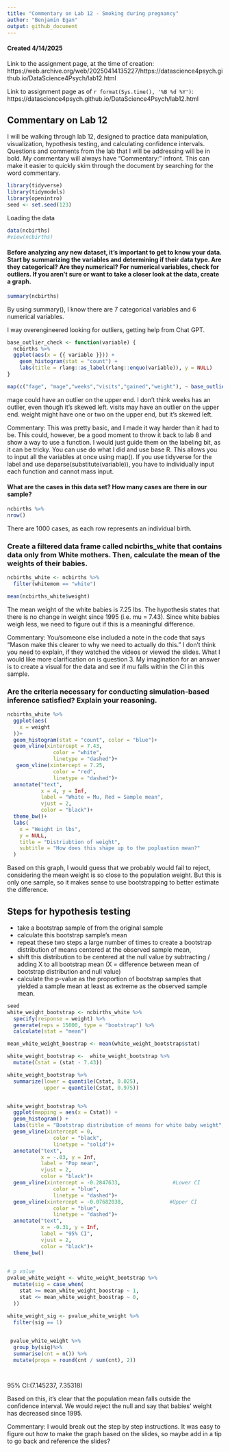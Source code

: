 ```yaml
---
title: "Commentary on Lab 12 - Smoking during pregnancy"
author: "Benjamin Egan"
output: github_document
---
```


#### Created 4/14/2025

Link to the assignment page, at the time of creation: https://web.archive.org/web/20250414135227/https://datascience4psych.github.io/DataScience4Psych/lab12.html

Link to assignment page as of `r format(Sys.time(), '%B %d %Y')`: https://datascience4psych.github.io/DataScience4Psych/lab12.html

## Commentary on Lab 12

I will be walking through lab 12, designed to practice data manipulation, visualization, hypothesis testing, and calculating confidence intervals. Questions and comments from the lab that I will be addressing will be in bold. My commentary will always have "Commentary:" infront. This can make it easier to quickly skim through the document by searching for the word commentary.

```r
library(tidyverse) 
library(tidymodels)
library(openintro)
seed <- set.seed(123)
```

Loading the data
```r
data(ncbirths)
#view(ncbirths)
```

#### Before analyzing any new dataset, it’s important to get to know your data. Start by summarizing the variables and determining if their data type. Are they categorical? Are they numerical? For numerical variables, check for outliers. If you aren’t sure or want to take a closer look at the data, create a graph.

```r
summary(ncbirths)
```

By using summary(), I know there are 7 categorical variables and 6 numerical variables.

I way overengineered looking for outliers, getting help from Chat GPT.
```r


base_outlier_check <- function(variable) {
  ncbirths %>%
  ggplot(aes(x = {{ variable }})) +
    geom_histogram(stat = "count") +
    labs(title = rlang::as_label(rlang::enquo(variable)), y = NULL)
}

map(c("fage", "mage","weeks","visits","gained","weight"), ~ base_outlier_check(!!sym(.x)))

```

mage could have an outlier on the upper end. I don't think weeks has an outlier, even though it's skewed left. visits may have an outlier on the upper end. weight might have one or two on the upper end, but it's skewed left.

Commentary: This was pretty basic, and I made it way harder than it had to be. This could, however, be a good moment to throw it back to lab 8 and show a way to use a function. I would just guide them on the labeling bit, as it can be tricky. You can use do what I did and use base R. This allows you to input all the variables at once using map(). If you use tidyverse for the label and use deparse(substitute(variable)), you have to individually input each function and cannot mass input.

#### What are the cases in this data set? How many cases are there in our sample?

```r

ncbirths %>%
nrow()

```

There are 1000 cases, as each row represents an individual birth.

### Create a filtered data frame called ncbirths_white that contains data only from White mothers. Then, calculate the mean of the weights of their babies.

```r

ncbirths_white <- ncbirths %>%
  filter(whitemom == "white")

mean(ncbirths_white$weight)


```

The mean weight of the white babies is 7.25 lbs. The hypothesis states that there is no change in weight since 1995 (i.e. mu = 7.43). Since white babies weigh less, we need to figure out if this is a meaningful difference.

Commentary: You/someone else included a note in the code that says "Mason make this clearer to why we need to actually do this." I don't think you need to explain, if they watched the videos or viewed the slides. What I would like more clarification on is question 3. My imagination for an answer is to create a visual for the data and see if mu falls within the CI in this sample.

### Are the criteria necessary for conducting simulation-based inference satisfied? Explain your reasoning.

```r

ncbirths_white %>%
  ggplot(aes(
    x = weight
  ))+
  geom_histogram(stat = "count", color = "blue")+
  geom_vline(xintercept = 7.43, 
               color = "white", 
               linetype = "dashed")+
   geom_vline(xintercept = 7.25, 
               color = "red", 
               linetype = "dashed")+
  annotate("text", 
           x = 4, y = Inf, 
           label = "White = Mu, Red = Sample mean", 
           vjust = 2, 
           color = "black")+
  theme_bw()+
  labs(
    x = "Weight in lbs",
    y = NULL,
    title = "Distriubtion of weight",
    subtitle = "How does this shape up to the popluation mean?"
  )

```
Based on this graph, I would guess that we probably would fail to reject, considering the mean weight is so close to the population weight. But this is only one sample, so it makes sense to use bootstrapping to better estimate the difference.

## Steps for hypothesis testing
- take a bootstrap sample of from the original sample
- calculate this bootstrap sample’s mean
- repeat these two steps a large number of times to create a bootstrap distribution of means centered at the observed sample mean,
- shift this distribution to be centered at the null value by subtracting / adding X to all bootstrap mean (X = difference between mean of bootstrap distribution and null value)
- calculate the p-value as the proportion of bootstrap samples that yielded a sample mean at least as extreme as the observed sample mean.

```r
seed
white_weight_bootstrap <- ncbirths_white %>%
  specify(response = weight) %>% 
  generate(reps = 15000, type = "bootstrap") %>% 
  calculate(stat = "mean")

mean_white_weight_boostrap <- mean(white_weight_bootstrap$stat)

white_weight_bootstrap <-  white_weight_bootstrap %>%
  mutate(Cstat = (stat - 7.43))

white_weight_bootstrap %>%
  summarize(lower = quantile(Cstat, 0.025),
            upper = quantile(Cstat, 0.975))


white_weight_bootstrap %>%
  ggplot(mapping = aes(x = Cstat)) +
  geom_histogram() +
  labs(title = "Bootstrap distribution of means for white baby weight", y = NULL, x = "Means")+
  geom_vline(xintercept = 0, 
               color = "black", 
               linetype = "solid")+
  annotate("text", 
           x = -.03, y = Inf, 
           label = "Pop mean", 
           vjust = 2, 
           color = "black")+
  geom_vline(xintercept = -0.2847633,                 #Lower CI
               color = "blue", 
               linetype = "dashed")+
  geom_vline(xintercept = -0.07682038,               #Upper CI
               color = "blue", 
               linetype = "dashed")+
  annotate("text", 
           x = -0.31, y = Inf, 
           label = "95% CI", 
           vjust = 2, 
           color = "black")+
  theme_bw()
  

# p value
pvalue_white_weight <- white_weight_bootstrap %>%
  mutate(sig = case_when(
    stat >= mean_white_weight_boostrap ~ 1,
    stat <= mean_white_weight_boostrap ~ 0,
  ))

white_weight_sig <- pvalue_white_weight %>%
  filter(sig == 1)

  
 pvalue_white_weight %>%
  group_by(sig)%>% 
  summarise(cnt = n()) %>% 
  mutate(props = round(cnt / sum(cnt), 2))




```


95% CI:(7.145237, 7.35318)

Based on this, it's clear that the population mean falls outside the confidence interval. We would reject the null and say that babies' weight has decreased since 1995.

Commentary: I would break out the step by step instructions. It was easy to figure out how to make the graph based on the slides, so maybe add in a tip to go back and reference the slides?


